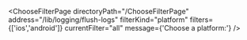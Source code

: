 


<ChooseFilterPage
    directoryPath="/ChooseFilterPage"
    address="/lib/logging/flush-logs"
    filterKind="platform"
    filters={['ios','android']}
    currentFilter="all"
    message={'Choose a platform:'}
/>
